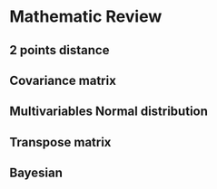 # Mathematic Review {.unnumbered}

## 2 points distance

## Covariance matrix

## Multivariables Normal distribution

## Transpose matrix

## Bayesian